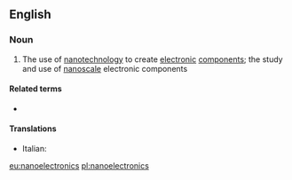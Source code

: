 ==English==

===Noun===
{{wikipedia}}
{{en-noun|-}}

# {{lb|en|physics}} The use of [[nanotechnology]] to create [[electronic]] [[component]]s; the study and use of [[nanoscale]] electronic components

====Related terms====
* {{l|en|nanoelectronic}}

====Translations====
{{trans-top}}
* Italian: {{t+|it|nanoelettronica|f}}
{{trans-mid}}
{{trans-bottom}}

[[eu:nanoelectronics]]
[[pl:nanoelectronics]]